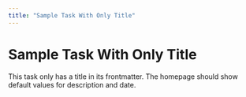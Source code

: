 ```yaml
---
title: "Sample Task With Only Title"
---
```


# Sample Task With Only Title

This task only has a title in its frontmatter. The homepage should show default values for description and date. 